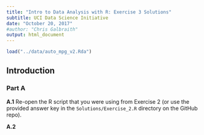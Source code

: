 ```yaml
---
title: "Intro to Data Analysis with R: Exercise 3 Solutions"
subtitle: UCI Data Science Initiative
date: "October 20, 2017"
#author: "Chris Galbraith"
output: html_document
---
```


```r
load("../data/auto_mpg_v2.Rda")
```

## Introduction



### Part A 
**A.1** Re-open the R script that you were using from Exercise 2 (or use the provided answer key in the `Solutions/Exercise_2.R` directory on the GitHub repo).

**A.2** 